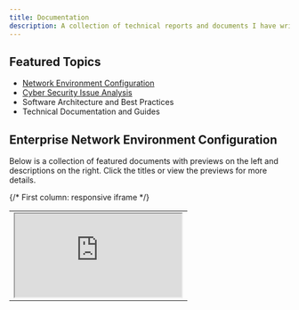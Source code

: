 ```yaml
---
title: Documentation
description: A collection of technical reports and documents I have written throughout my academic career
---
```


## Featured Topics

- [Network Environment Configuration](#network-section)
- [Cyber Security Issue Analysis](#cysc-section)
- Software Architecture and Best Practices
- Technical Documentation and Guides
<section id="network-section" className="space-y-8">
<div className="mb-6">
  <h2 className="text-2xl font-bold mb-2">Enterprise Network Environment Configuration</h2>
  <p className="text-gray-600 mb-4">
    Below is a collection of featured documents with previews on the left and descriptions on the right.  
    Click the titles or view the previews for more details.
  </p>

  <table className="w-full border-collapse">
    <tbody>
      <tr>
        {/* First column: responsive iframe */}
        <td className="p-2 align-top w-2/3">
          <div className="relative w-full" style={{ paddingTop: "56.25%" }}>
            <iframe
              src="https://drive.google.com/file/d/13zHiSuU9YpfqOA0iTMylyZzRmNrgJL5S/preview"
              className="absolute top-0 left-0 w-full h-full border-0"
              allow="autoplay"
            />
          </div>
        </td>
        {/* Second column: description */}
        <td className="p-4 align-top w-1/3">
          <h3 className="text-lg font-semibold mb-2">Enterprise Network Environment Setup</h3>
          <p className="text-gray-700">
            This document provides an in-depth analysis of deploying an enterprise network environment. 
            This configuraiton utilized Apache servers, F5 Firewall server, and Microsoft Exchange Service
          </p>
        </td>
      </tr>  
      <tr>
        {/* First column: responsive iframe */}
        <td className="p-2 align-top w-2/3">
          <div className="relative w-full" style={{ paddingTop: "56.25%" }}>
            <iframe
              src="https://drive.google.com/file/d/1h0X8JUHuS7BV47WwRmqiDJevU1_b0ssO/preview"
              className="absolute top-0 left-0 w-full h-full border-0"
              allow="autoplay"
            />
          </div>
        </td>
        {/* Second column: description */}
        <td className="p-4 align-top w-1/3">
          <h3 className="text-lg font-semibold mb-2">Network Administration Guide</h3>
          <p className="text-gray-700">
            This document provides an analysis of the various AD features offered by Microsoft and how to configure them.
            Also included is integraiton with a MySQL server, Apache Server, and Samba.
          </p>
        </td>
      </tr>
    </tbody>
  </table>
</div>
</section>
<section id="cysc-section" className="space-y-8">
<div className="mb-6">
  <h2 className="text-2xl font-bold mb-2">Cyber Security Analysis Reports</h2>
  <p className="text-gray-600 mb-4">
    Below is a collection of featured documents with previews on the left and descriptions on the right.  
    Click the titles or view the previews for more details.
  </p>

  <table className="w-full border-collapse">
    <tbody>
      <tr>
        {/* First column: responsive iframe */}
        <td className="p-2 align-top w-2/3">
          <div className="relative w-full" style={{ paddingTop: "56.25%" }}>
            <iframe
              src="https://drive.google.com/file/d/1L6SdGuPys7PSG66tXSedjpM_VPTRIUVg/preview"
              className="absolute top-0 left-0 w-full h-full border-0"
              allow="autoplay"
            />
          </div>
        </td>
        {/* Second column: description */}
        <td className="p-4 align-top w-1/3">
          <h3 className="text-lg font-semibold mb-2">Phishing Email Trace Analysis</h3>
          <p className="text-gray-700">
            This document covers the detailed explanation of...  
            You can add links, lists, or any content here as description.
          </p>
        </td>
      </tr>  
      <tr>
        {/* First column: responsive iframe */}
        <td className="p-2 align-top w-2/3">
          <div className="relative w-full" style={{ paddingTop: "56.25%" }}>
            <iframe
              src="https://drive.google.com/file/d/19CGFsserS6y25I1dLRH90akTd8ziOUNF/preview"
              className="absolute top-0 left-0 w-full h-full border-0"
              allow="autoplay"
            />
          </div>
        </td>
        {/* Second column: description */}
        <td className="p-4 align-top w-1/3">
          <h3 className="text-lg font-semibold mb-2">ARP Spoofing Analysis</h3>
          <p className="text-gray-700">
            This document covers the detailed explanation of...  
            You can add links, lists, or any content here as description.
          </p>
        </td>
      </tr>
      <tr>
        {/* First column: responsive iframe */}
        <td className="p-2 align-top w-2/3">
          <div className="relative w-full" style={{ paddingTop: "56.25%" }}>
            <iframe
              src="https://drive.google.com/file/d/1_uK3qj65DaZxLvBnjj0QwOAAojcxkT8J/preview"
              className="absolute top-0 left-0 w-full h-full border-0"
              allow="autoplay"
            />
          </div>
        </td>
        {/* Second column: description */}
        <td className="p-4 align-top w-1/3">
          <h3 className="text-lg font-semibold mb-2">SQL Injection Analysis</h3>
          <p className="text-gray-700">
            This document covers the detailed explanation of...  
            You can add links, lists, or any content here as description.
          </p>
        </td>
      </tr>      
    </tbody>
  </table>
</div>
</section>
